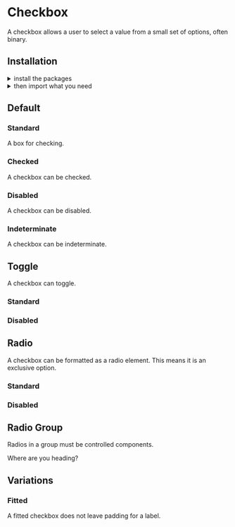 
<Meta title="Components|Checkbox" />

<Anchor storyId="components-checkbox--standard" />

<SemanticLink docPath="/modules/checkbox/" />

# Checkbox

A checkbox allows a user to select a value from a small set of options, often binary.

## Installation

<details style={{ marginBottom: "10px" }}><summary>install the packages</summary>

Install from <a href={INSTALLATION_PAGE}>the React bundle</a> or as a single package:

```bash
npm install @orbit-ui/css-normalize @orbit-ui/tachyons @orbit-ui/semantic-ui-theme semantic-ui-react
```
</details>

<details><summary>then import what you need</summary>

```javascript
    import { Checkbox } from "semantic-ui-react";
```
</details>

## Default

### Standard

A box for checking.

<Preview>
    <Story name="standard">
        <Checkbox label="Milky Way" />
    </Story>
</Preview>

### Checked

A checkbox can be checked.

<Preview>
    <Story name="standard checked">
        <Checkbox checked label="Milky Way" />
    </Story>
</Preview>

### Disabled

A checkbox can be disabled.

<Preview>
    <Story name="standard disabled">
        <Checkbox disabled label="Milky Way" />
    </Story>
</Preview>

### Indeterminate

A checkbox can be indeterminate.

<Preview>
    <Story name="indeterminate">
        <Checkbox indeterminate checked label="Milky Way" />
    </Story>
</Preview>

## Toggle

A checkbox can toggle.

### Standard

<Preview>
    <Story name="toggle">
        <Checkbox toggle label="Milky Way"/>
    </Story>
</Preview>

### Disabled

<Preview>
    <Story name="toggle disabled">
        <Checkbox toggle disabled label="Milky Way"/>
    </Story>
</Preview>

## Radio

A checkbox can be formatted as a radio element. This means it is an exclusive option.

### Standard

<Preview>
    <Story name="radio">
        <Checkbox radio label="Milky Way"/>
    </Story>
</Preview>

### Disabled

<Preview>
    <Story name="radio disabled">
        <Checkbox radio disabled label="Milky Way"/>
    </Story>
</Preview>

## Radio Group

Radios in a group must be controlled components.

<Preview>
    <Story name="radio group">
        <Form>
            <Form.Field>Where are you heading?</Form.Field>
            <Form.Field>
                <Checkbox radio label="Mars" name="checkboxRadioGroup" value="this" />
            </Form.Field>
            <Form.Field>
                <Checkbox radio label="Moon" name="checkboxRadioGroup" value="that" />
            </Form.Field>
        </Form>
    </Story>
</Preview>

## Variations

### Fitted

A fitted checkbox does not leave padding for a label.

<Preview>
    <Story name="fitted">
        <div>
            <div>
                <Checkbox />
            </div>
            <div>
                <Checkbox toggle />
            </div>
            <div>
                <Checkbox radio />
            </div>
        </div>
    </Story>
</Preview>
